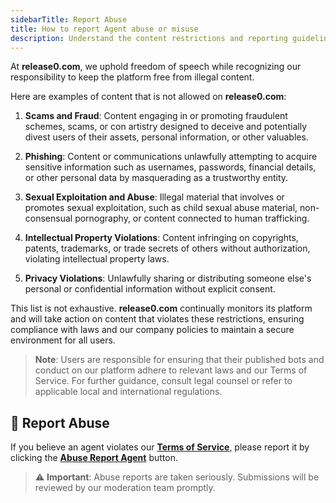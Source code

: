 ```yaml
---
sidebarTitle: Report Abuse
title: How to report Agent abuse or misuse
description: Understand the content restrictions and reporting guidelines on Release0. Learn how to report abuse or misuse of chatbot agents, including scams, phishing, and intellectual property violations.
---
```


At **release0.com**, we uphold freedom of speech while recognizing our responsibility to keep the platform free from illegal content.

Here are examples of content that is not allowed on **release0.com**:

1. **Scams and Fraud**: Content engaging in or promoting fraudulent schemes, scams, or con artistry designed to deceive and potentially divest users of their assets, personal information, or other valuables.

2. **Phishing**: Content or communications unlawfully attempting to acquire sensitive information such as usernames, passwords, financial details, or other personal data by masquerading as a trustworthy entity.

3. **Sexual Exploitation and Abuse**: Illegal material that involves or promotes sexual exploitation, such as child sexual abuse material, non-consensual pornography, or content connected to human trafficking.

4. **Intellectual Property Violations**: Content infringing on copyrights, patents, trademarks, or trade secrets of others without authorization, violating intellectual property laws.

5. **Privacy Violations**: Unlawfully sharing or distributing someone else's personal or confidential information without explicit consent.

This list is not exhaustive. **release0.com** continually monitors its platform and will take action on content that violates these restrictions, ensuring compliance with laws and our company policies to maintain a secure environment for all users.

> **Note**: Users are responsible for ensuring that their published bots and conduct on our platform adhere to relevant laws and our Terms of Service. For further guidance, consult legal counsel or refer to applicable local and international regulations.

## 🚨 Report Abuse

If you believe an agent violates our **[Terms of Service](https://release0.com/legal/terms)**, please report it by clicking the **[Abuse Report Agent](https://r0.ar/release0-web/abuse-report)** button.

> ⚠️ **Important**: Abuse reports are taken seriously. Submissions will be reviewed by our moderation team promptly.

